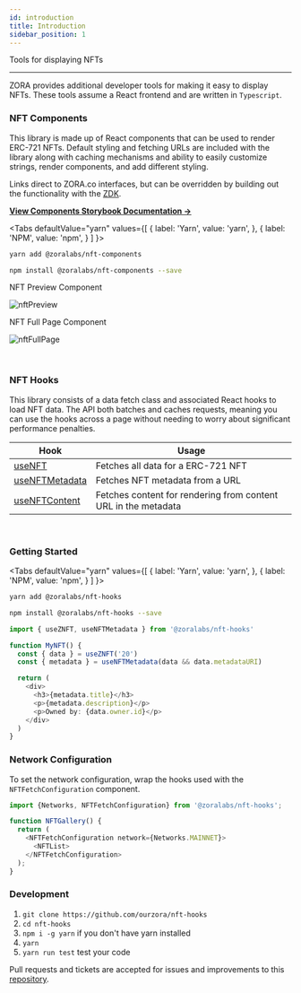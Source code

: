 ```yaml
---
id: introduction
title: Introduction
sidebar_position: 1
---
```


Tools for displaying NFTs

---

ZORA provides additional developer tools for making it easy to display NFTs. 
These tools assume a React frontend and are written in `Typescript`.


### NFT Components

This library is made up of React components that can be used to render ERC-721 NFTs. 
Default styling and fetching URLs are included with the library along with caching mechanisms and ability to easily customize strings, render components, and add different styling.

Links direct to ZORA.co interfaces, but can be overridden by building out the functionality with the [ZDK](../../../docs/developer-tools/zdk/introduction).

[**View Components Storybook Documentation ->**](https://ourzora.github.io/nft-components/?path=/story/introduction--page)

<Tabs
  defaultValue="yarn"
  values={[
    { label: 'Yarn', value: 'yarn', },
    { label: 'NPM', value: 'npm', }
  ]
}>
<TabItem value="yarn">

```bash
yarn add @zoralabs/nft-components
```

</TabItem>
<TabItem value="npm">

```bash
npm install @zoralabs/nft-components --save
```

</TabItem>
</Tabs>

NFT Preview Component

![nftPreview](https://raw.githubusercontent.com/ourzora/zora-docs/content_update/static/img/nftPreview.png?token=AMVZ5RWJAQEH4K4EOYRXJ5DBOJIZY)

NFT Full Page Component

![nftFullPage](https://raw.githubusercontent.com/ourzora/zora-docs/content_update/static/img/nftFullPage.png?token=AMVZ5RU3BROH5TITN7RQOODBOJIY2)

<br/>

### NFT Hooks

This library consists of a data fetch class and associated React hooks to load NFT data.
The API both batches and caches requests, meaning you can use the hooks across a page without needing to worry about
significant performance penalties.

| **Hook**       | **Usage**                                                       |
| -------------- | --------------------------------------------------------------- |
| [useNFT](/docs/developer-tools/nft-rendering/nft-hooks/useNft)         | Fetches all data for a ERC-721 NFT                   |
| [useNFTMetadata](/docs/developer-tools/nft-rendering/nft-hooks/useNFTMetadata) | Fetches NFT metadata from a URL                                 |
| [useNFTContent](/docs/developer-tools/nft-rendering/nft-hooks/useNFTContent)  | Fetches content for rendering from content URL in the metadata  |

<br/>

### Getting Started

<Tabs
  defaultValue="yarn"
  values={[
    { label: 'Yarn', value: 'yarn', },
    { label: 'NPM', value: 'npm', }
  ]
}>
<TabItem value="yarn">

```bash
yarn add @zoralabs/nft-hooks
```

</TabItem>
<TabItem value="npm">

```bash
npm install @zoralabs/nft-hooks --save
```

</TabItem>
</Tabs>

```typescript
import { useZNFT, useNFTMetadata } from '@zoralabs/nft-hooks'

function MyNFT() {
  const { data } = useZNFT('20')
  const { metadata } = useNFTMetadata(data && data.metadataURI)

  return (
    <div>
      <h3>{metadata.title}</h3>
      <p>{metadata.description}</p>
      <p>Owned by: {data.owner.id}</p>
    </div>
  )
}
```

### Network Configuration

To set the network configuration, wrap the hooks used with the `NFTFetchConfiguration` component.

```typescript
import {Networks, NFTFetchConfiguration} from '@zoralabs/nft-hooks';

function NFTGallery() {
  return (
    <NFTFetchConfiguration network={Networks.MAINNET}>
      <NFTList>
    </NFTFetchConfiguration>
  );
}
```

### Development

1. `git clone https://github.com/ourzora/nft-hooks`
2. `cd nft-hooks`
3. `npm i -g yarn` if you don't have yarn installed
4. `yarn`
5. `yarn run test` test your code

Pull requests and tickets are accepted for issues and improvements to this [repository](https://github.com/ourzora/nft-hooks).
